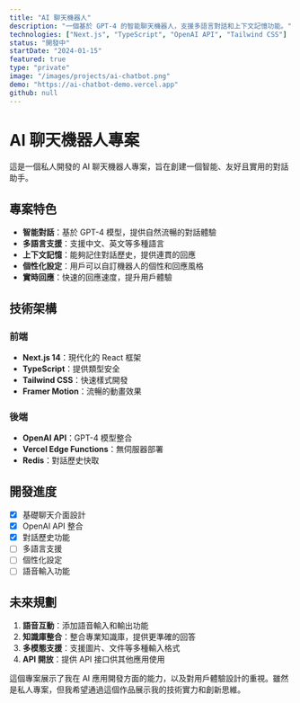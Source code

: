 ```yaml
---
title: "AI 聊天機器人"
description: "一個基於 GPT-4 的智能聊天機器人，支援多語言對話和上下文記憶功能。"
technologies: ["Next.js", "TypeScript", "OpenAI API", "Tailwind CSS"]
status: "開發中"
startDate: "2024-01-15"
featured: true
type: "private"
image: "/images/projects/ai-chatbot.png"
demo: "https://ai-chatbot-demo.vercel.app"
github: null
---
```


# AI 聊天機器人專案

這是一個私人開發的 AI 聊天機器人專案，旨在創建一個智能、友好且實用的對話助手。

## 專案特色

- **智能對話**：基於 GPT-4 模型，提供自然流暢的對話體驗
- **多語言支援**：支援中文、英文等多種語言
- **上下文記憶**：能夠記住對話歷史，提供連貫的回應
- **個性化設定**：用戶可以自訂機器人的個性和回應風格
- **實時回應**：快速的回應速度，提升用戶體驗

## 技術架構

### 前端
- **Next.js 14**：現代化的 React 框架
- **TypeScript**：提供類型安全
- **Tailwind CSS**：快速樣式開發
- **Framer Motion**：流暢的動畫效果

### 後端
- **OpenAI API**：GPT-4 模型整合
- **Vercel Edge Functions**：無伺服器部署
- **Redis**：對話歷史快取

## 開發進度

- [x] 基礎聊天介面設計
- [x] OpenAI API 整合
- [x] 對話歷史功能
- [ ] 多語言支援
- [ ] 個性化設定
- [ ] 語音輸入功能

## 未來規劃

1. **語音互動**：添加語音輸入和輸出功能
2. **知識庫整合**：整合專業知識庫，提供更準確的回答
3. **多模態支援**：支援圖片、文件等多種輸入格式
4. **API 開放**：提供 API 接口供其他應用使用

這個專案展示了我在 AI 應用開發方面的能力，以及對用戶體驗設計的重視。雖然是私人專案，但我希望通過這個作品展示我的技術實力和創新思維。